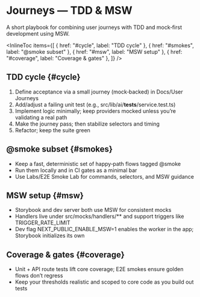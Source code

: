 
# Journeys — TDD & MSW

<Meta title="Journeys/TDD & MSW" />

A short playbook for combining user journeys with TDD and mock‑first development using MSW.

<InlineToc
  items={[
    { href: "#cycle", label: "TDD cycle" },
    { href: "#smokes", label: "@smoke subset" },
    { href: "#msw", label: "MSW setup" },
    { href: "#coverage", label: "Coverage & gates" },
  ]}
/>

## TDD cycle {#cycle}

1) Define acceptance via a small journey (mock‑backed) in Docs/User Journeys
2) Add/adjust a failing unit test (e.g., src/lib/ai/__tests__/service.test.ts)
3) Implement logic minimally; keep providers mocked unless you’re validating a real path
4) Make the journey pass; then stabilize selectors and timing
5) Refactor; keep the suite green

## @smoke subset {#smokes}

- Keep a fast, deterministic set of happy‑path flows tagged @smoke
- Run them locally and in CI gates as a minimal bar
- Use Labs/E2E Smoke Lab for commands, selectors, and MSW guidance

## MSW setup {#msw}

- Storybook and dev server both use MSW for consistent mocks
- Handlers live under src/mocks/handlers/** and support triggers like TRIGGER_RATE_LIMIT
- Dev flag NEXT_PUBLIC_ENABLE_MSW=1 enables the worker in the app; Storybook initializes its own

## Coverage & gates {#coverage}

- Unit + API route tests lift core coverage; E2E smokes ensure golden flows don’t regress
- Keep your thresholds realistic and scoped to core code as you build out tests

<LastUpdated file="src/stories/Journeys/TDD-MSW.docs.mdx" />

